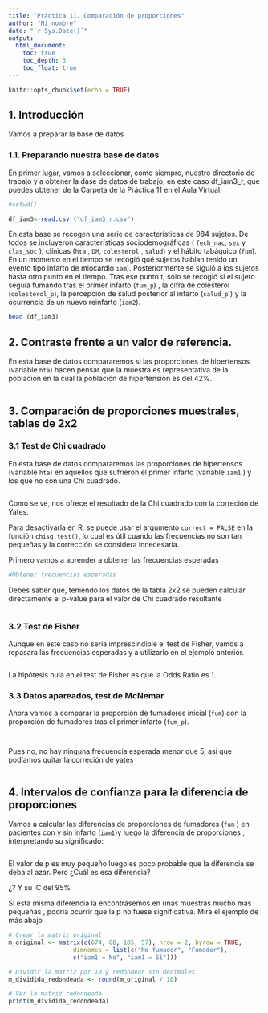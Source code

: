 ```yaml
---
title: "Práctica 11. Comparación de proporciones"
author: "Mi nombre"
date: "`r Sys.Date()`"
output: 
  html_document:
    toc: true
    toc_depth: 3
    toc_float: true
---
```


```r
knitr::opts_chunk$set(echo = TRUE)
```

## 1. Introducción

Vamos a preparar la base de datos

### 1.1. Preparando nuestra base de datos

En primer lugar, vamos a seleccionar, como siempre, nuestro directorio de trabajo y a obtener la dase de datos de trabajo, en este caso df_iam3_r, que puedes obtener de la Carpeta de la Práctica 11 en el Aula Virtual:

```r
#setwd()

df_iam3<-read.csv ("df_iam3_r.csv")

```

En esta base se recogen una serie de características de 984 sujetos. De todos se incluyeron características sociodemográficas ( `fech_nac`, `sex` y `clas_soc` ), clínicas (`hta` , `DM`, `colesterol` , `salud`) y el hábito tabáquico (`fum`). En un momento en el tiempo se recogió qué sujetos habían tenido un evento tipo infarto de miocardio `iam`). Posteriormente se siguió a los sujetos hasta otro punto en el tiempo. Tras ese punto t, sólo se recogió si el sujeto seguía fumando tras el primer infarto (`fum_p`) , la cifra de colesterol (`colesterol_p`), la percepción de salud posterior al infarto (`salud_p` ) y la ocurrencia de un nuevo reinfarto (`iam2`).

```r
head (df_iam3)
```

## 2. Contraste frente a un valor de referencia.

En esta base de datos compararemos si las proporciones de hipertensos (variable `hta`) hacen pensar que la muestra es representativa de la población en la cuál la población de hipertensión es del 42%.

```r

```

## 3. Comparación de proporciones muestrales, tablas de 2x2

### 3.1 Test de Chi cuadrado

En esta base de datos compararemos las proporciones de hipertensos (variable `hta`) en aquellos que sufrieron el primer infarto (variable `iam1` ) y los que no con una Chi cuadrado.

```r

```

Como se ve, nos ofrece el resultado de la Chi cuadrado con la correción de Yates.

Para desactivarla en R, se puede usar el argumento `correct = FALSE` en la función `chisq.test()`, lo cual es útil cuando las frecuencias no son tan pequeñas y la corrección se considera innecesaria.

Primero vamos a aprender a obtener las frecuencias esperadas

```r
#Obtener frecuencias esperadas


```



Debes saber que, teniendo los datos de la tabla 2x2 se pueden calcular directamente el p-value para el valor de Chi cuadrado resultante

```r
```

### 3.2 Test de Fisher

Aunque en este caso no sería imprescindible el test de Fisher, vamos a repasara las frecuencias esperadas y a utilizarlo en el ejemplo anterior.

```r

```

La hipótesis nula en el test de Fisher es que la Odds Ratio es 1.

### 3.3 Datos apareados, test de McNemar

Ahora vamos a comparar la proporción de fumadores inicial (`fum`) con la proporción de fumadores tras el primer infarto (`fum_p`).

```r

```

```r


```

Pues no, no hay ninguna frecuencia esperada menor que 5, así que podíamos quitar la correción de yates

```r

```



## 4. Intervalos de confianza para la diferencia de proporciones



Vamos a calcular las diferencias de proporciones de fumadores (`fum` ) en pacientes con y sin infarto (`iam1`)y luego la diferencia de proporciones , interpretando su significado:

```r


```

El valor de p es muy pequeño luego es poco probable que la diferencia se deba al azar. Pero ¿Cuál es esa diferencia?

¿? Y su IC del 95%



Si esta misma diferencia la encontrásemos en unas muestras mucho más pequeñas , podría ocurrir que la p no fuese significativa. Mira el ejemplo de más abajo

```r
# Crear la matriz original
m_original <- matrix(c(674, 68, 185, 57), nrow = 2, byrow = TRUE, 
                  dimnames = list(c("No fumador", "Fumador"),
                  c("iam1 = No", "iam1 = Sí")))

# Dividir la matriz por 10 y redondear sin decimales
m_dividida_redondeada <- round(m_original / 10)

# Ver la matriz redondeada
print(m_dividida_redondeada)


```


